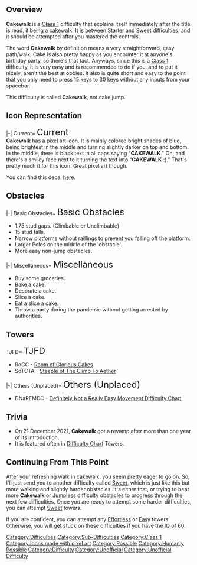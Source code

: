 {{Humanly Possible}}{{BetterQuote
|text=Easy as pie.
|quoter= someone
}}
{{NewDifficultyInfobox
|title1 = Cakewalk
|image1 = CakeWalk.png
|caption1 = Cakewalk's image.
|class = [[:Category:Class 1|Class 1]]
|type = [[:Category:Sub-Difficulties|Sub-Difficulties]]
|previous = {{Class0Difficulties|Starter}} [[Starter]]
|next = {{Class0Difficulties|Sweet}} [[Sweet]]
|decal_id = [https://www.roblox.com/library/6382901657/Cakewalk-Difficulty 6382901657]
|creator(s) = * [[User:JustAnotherKidLmao|JustAnotherKidLmao]] (Original)
* [[User:TasmanianRex|TasmanianRex]] (Revamp)
|date_added = 14 December 2020
|revamp_date = 21 December 2021
|rbg_color=66, 165, 245|main_difficulty={{Class0Difficulties|Starter}} [[Starter]]|rating=-9.5}}

== Overview ==
'''Cakewalk''' is a [[:Category:Class 1|Class 1]] difficulty that explains itself immediately after the title is read, it being a cakewalk. It is between {{Class0Difficulties|Starter|20px}} [[Starter]] and {{Class0Difficulties|Sweet|20px}} [[Sweet]] difficulties, and it should be attempted after you mastered the controls. 

The word '''Cakewalk''' by definition means a very straightforward, easy path/walk. Cake is also pretty happy as you encounter it at anyone's birthday party, so there's that fact. Anyways, since this is a [[:Category:Class 1|Class 1]] difficulty, it is very easy and is recommended to do if you, and to put it nicely, aren't the best at obbies. It also is quite short and easy to the point that you only need to press 15 keys to 30 keys without any inputs from your spacebar.                              

This difficulty is called '''Cakewalk''', not cake jump.

== Icon Representation ==
<tabber>
|-|
Current=
<font size=5>Current</font></br>
'''Cakewalk''' has a pixel art icon. It is mainly colored bright shades of blue, being brightest in the middle and turning slightly darker on top and bottom. In the middle, there is black text in all caps saying "'''CAKEWALK'''." Oh, and there's a smiley face next to it turning the text into "'''CAKEWALK''' :)." That's pretty much it for this icon. Great pixel art though.

You can find this decal [https://www.roblox.com/library/6382901657/Cakewalk-Difficulty here].
</tabber>

== Obstacles ==
<tabber>
|-|
Basic Obstacles=
<font size=5>Basic Obstacles</font></br>
* 1.75 stud gaps. (Climbable or Unclimbable)
* 15 stud falls.
* Narrow platforms without raillings to prevent you falling off the platform.
* Larger Poles on the middle of the 'obstacle'.
* More easy non-jump obstacles.
|-|
Miscellaneous=
<font size=5>Miscellaneous</font></br>
* Buy some groceries.
* Bake a cake.
* Decorate a cake.
* Slice a cake.
* Eat a slice a cake.
* Throw a party during the pandemic without getting arrested by authorities.
</tabber>

== Towers ==
<tabber>
TJFD=
<font size=5>TJFD</font></br>
*RoGC - [[Room of Glorious Cakes]]
*SoTCTA - [[Steeple of The Climb To Aether]]
|-|
Others (Unplaced)=
<font size=5>Others (Unplaced)</font></br>
*DNaREMDC - [[Definitely Not a Really Easy Movement Difficulty Chart]]
</tabber>

== Trivia ==
* On 21 December 2021, '''Cakewalk''' got a revamp after more than one year of its introduction.
* It is featured often in [[Difficulty Chart]] Towers.

==Continuing From This Point==
After your refreshing walk in cakewalk, you seem pretty eager to go on. So, I'll just send you to another difficulty called  {{Class0Difficulties|Sweet|30px}} [[Sweet]], which is just like this but more walking and slightly harder obstacles. It's either that, or trying to beat more '''Cakewalk''' or {{Class0Difficulties|Jumpless|20px}} [[Jumpless]] difficulty obstacles to progress through the next few difficulties. Once you are ready to attempt some harder difficulties, you can attempt {{Class0Difficulties|Sweet|20px}} [[Sweet]] towers.

If you are confident, you can attempt any {{Class1Difficulties|Effortless|20px}} [[w:c:jtoh:Effortless|Effortless]] or {{Class1Difficulties|Easy|20px}} [[w:c:jtoh:Easy|Easy]] towers. Otherwise, you will get stuck on these difficulties if you have the IQ of 60.

{{DifficultiesNavbox}}

[[Category:Difficulties]]
[[Category:Sub-Difficulties]]
[[Category:Class 1]]
[[Category:Icons made with pixel art]]
[[Category:Possible]]
[[Category:Humanly Possible]]
[[Category:Difficulty]]
[[Category:Unofficial]]
[[Category:Unofficial Difficulty]]